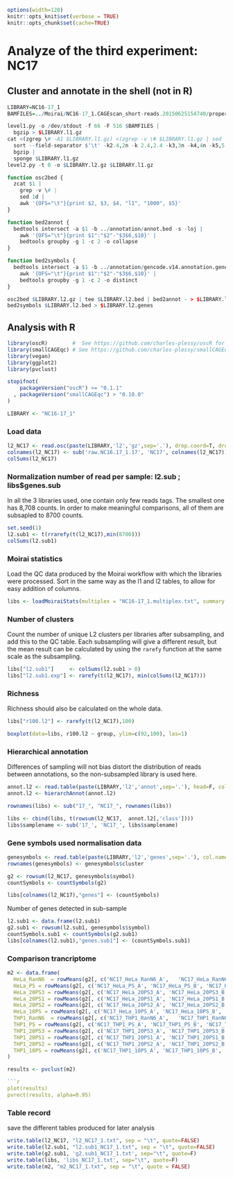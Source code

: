 ```r
options(width=120)
knitr::opts_knit$set(verbose = TRUE)
knitr::opts_chunk$set(cache=TRUE)
```

Analyze of the third experiment: NC17
======================================

Cluster and annotate in the shell (not in R)
--------------------------------------------

```r
LIBRARY=NC16-17_1
BAMFILES=../Moirai/NC16-17_1.CAGEscan_short-reads.20150625154740/properly_paired_rmdup/*bam

level1.py -o /dev/stdout -f 66 -F 516 $BAMFILES |
  bgzip > $LIBRARY.l1.gz
cat <(zgrep \# -A1 $LIBRARY.l1.gz) <(zgrep -v \# $LIBRARY.l1.gz | sed '1d' |
  sort --field-separator $'\t' -k2.4,2n -k 2.4,2.4 -k3,3n -k4,4n -k5,5) |
  bgzip |
  sponge $LIBRARY.l1.gz
level2.py -t 0 -o $LIBRARY.l2.gz $LIBRARY.l1.gz

function osc2bed {
  zcat $1 |
    grep -v \# |
    sed 1d |
    awk '{OFS="\t"}{print $2, $3, $4, "l1", "1000", $5}'
}

function bed2annot {
  bedtools intersect -a $1 -b ../annotation/annot.bed -s -loj |
    awk '{OFS="\t"}{print $1":"$2"-"$3$6,$10}' | 
    bedtools groupby -g 1 -c 2 -o collapse
}

function bed2symbols {
  bedtools intersect -a $1 -b ../annotation/gencode.v14.annotation.genes.bed -s -loj |
    awk '{OFS="\t"}{print $1":"$2"-"$3$6,$10}' | 
    bedtools groupby -g 1 -c 2 -o distinct
}

osc2bed $LIBRARY.l2.gz | tee $LIBRARY.l2.bed | bed2annot - > $LIBRARY.l2.annot
bed2symbols $LIBRARY.l2.bed > $LIBRARY.l2.genes
```

Analysis with R
---------------

```r
library(oscR)        #  See https://github.com/charles-plessy/oscR for oscR.
library(smallCAGEqc) # See https://github.com/charles-plessy/smallCAGEqc for smallCAGEqc.
library(vegan)
library(ggplot2)
library(pvclust)

stopifnot(
    packageVersion("oscR") >= "0.1.1"
  , packageVersion("smallCAGEqc") > "0.10.0"
)

LIBRARY <- "NC16-17_1"
```

### Load data

```r
l2_NC17 <- read.osc(paste(LIBRARY,'l2','gz',sep='.'), drop.coord=T, drop.norm=T)
colnames(l2_NC17) <- sub('raw.NC16.17_1.17', 'NC17', colnames(l2_NC17))
colSums(l2_NC17)
```

### Normalization number of read per sample: l2.sub ; libs$genes.sub
In all the 3 libraries used, one contain only few reads tags. The smallest one has 8,708 counts. In order to make meaningful comparisons, all of them are subsapled to 8700 counts.

```r
set.seed(1)
l2.sub1 <- t(rrarefy(t(l2_NC17),min(8700)))
colSums(l2.sub1)
```

### Moirai statistics

Load the QC data produced by the Moirai workflow with which the libraries were processed. Sort in the same way as the l1 and l2 tables, to allow for easy addition of columns.

```r
libs <- loadMoiraiStats(multiplex = "NC16-17_1.multiplex.txt", summary = "../Moirai/NC16-17_1.CAGEscan_short-reads.20150625154740/text/summary.txt", pipeline = "CAGEscan_short-reads")
```

### Number of clusters

Count the number of unique L2 clusters per libraries after subsampling, and add
this to the QC table.  Each subsampling will give a different result, but the
mean result can be calculated by using the `rarefy` function at the same scale
as the subsampling.

```r
libs["l2.sub1"]     <- colSums(l2.sub1 > 0)
libs["l2.sub1.exp"] <- rarefy(t(l2_NC17), min(colSums(l2_NC17)))
```

### Richness

Richness should also be calculated on the whole data.

```r
libs["r100.l2"] <- rarefy(t(l2_NC17),100)
```

```r
boxplot(data=libs, r100.l2 ~ group, ylim=c(92,100), las=1)
```

### Hierarchical annotation

Differences of sampling will not bias distort the distribution of reads between annotations, so the non-subsampled library is used here.

```r
annot.l2 <- read.table(paste(LIBRARY,'l2','annot',sep='.'), head=F, col.names=c('id', 'feature'), row.names=1)
annot.l2 <- hierarchAnnot(annot.l2)

rownames(libs) <- sub("17_", "NC17_", rownames(libs))

libs <- cbind(libs, t(rowsum(l2_NC17,  annot.l2[,'class']))) 
libs$samplename <- sub('17_', 'NC17_', libs$samplename)
```

### Gene symbols used normalisation data

```r
genesymbols <- read.table(paste(LIBRARY,'l2','genes',sep='.'), col.names=c("cluster","symbol"), stringsAsFactors=FALSE)
rownames(genesymbols) <- genesymbols$cluster

g2 <- rowsum(l2_NC17, genesymbols$symbol)
countSymbols <- countSymbols(g2)

libs[colnames(l2_NC17),"genes"] <- (countSymbols)
```

Number of genes detected in sub-sample

```r
l2.sub1 <- data.frame(l2.sub1)
g2.sub1 <- rowsum(l2.sub1, genesymbols$symbol)
countSymbols.sub1 <- countSymbols(g2.sub1)
libs[colnames(l2.sub1),"genes.sub1"] <- (countSymbols.sub1)
```

### Comparison trancriptome

```r
m2 <- data.frame(
  HeLa_RanN6  = rowMeans(g2[, c('NC17_HeLa_RanN6_A',   'NC17_HeLa_RanN6_B',   'NC17_HeLa_RanN6_C')]),
  HeLa_PS = rowMeans(g2[, c('NC17_HeLa_PS_A', 'NC17_HeLa_PS_B', 'NC17_HeLa_PS_C')]),
  HeLa_20PS3 = rowMeans(g2[, c('NC17_HeLa_20PS3_A', 'NC17_HeLa_20PS3_B', 'NC17_HeLa_20PS3_C')]),
  HeLa_20PS1 = rowMeans(g2[, c('NC17_HeLa_20PS1_A', 'NC17_HeLa_20PS1_B', 'NC17_HeLa_20PS1_C')]),
  HeLa_20PS2 = rowMeans(g2[, c('NC17_HeLa_20PS2_A', 'NC17_HeLa_20PS2_B', 'NC17_HeLa_20PS2_C')]),
  HeLa_10PS = rowMeans(g2[, c('NC17_HeLa_10PS_A', 'NC17_HeLa_10PS_B', 'NC17_HeLa_10PS_C')]),
  THP1_RanN6  = rowMeans(g2[, c('NC17_THP1_RanN6_A',   'NC17_THP1_RanN6_B',   'NC17_THP1_RanN6_C')]),
  THP1_PS = rowMeans(g2[, c('NC17_THP1_PS_A', 'NC17_THP1_PS_B', 'NC17_THP1_PS_C')]),
  THP1_20PS3 = rowMeans(g2[, c('NC17_THP1_20PS3_A', 'NC17_THP1_20PS3_B', 'NC17_THP1_20PS3_C')]),
  THP1_20PS1 = rowMeans(g2[, c('NC17_THP1_20PS1_A', 'NC17_THP1_20PS1_B', 'NC17_THP1_20PS1_C')]),
  THP1_20PS2 = rowMeans(g2[, c('NC17_THP1_20PS2_A', 'NC17_THP1_20PS2_B', 'NC17_THP1_20PS2_C')]),
  THP1_10PS = rowMeans(g2[, c('NC17_THP1_10PS_A', 'NC17_THP1_10PS_B', 'NC17_THP1_10PS_C')])
)
```
```r
results <- pvclust(m2)

```r
plot(results)
pvrect(results, alpha=0.95)
```

### Table record
save the different tables produced for later analysis

```r
write.table(l2_NC17, "l2_NC17_1.txt", sep = "\t", quote=FALSE)
write.table(l2.sub1, "l2.sub1_NC17_1.txt", sep = "\t", quote=FALSE)
write.table(g2.sub1, 'g2.sub1_NC17_1.txt', sep="\t", quote=F)
write.table(libs, 'libs_NC17_1.txt', sep="\t", quote=F)
write.table(m2, "m2_NC17_1.txt", sep = "\t", quote = FALSE)
```
